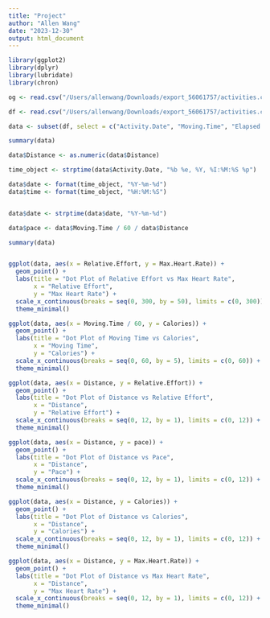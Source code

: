 ```yaml
---
title: "Project"
author: "Allen Wang"
date: "2023-12-30"
output: html_document
---
```



```r
library(ggplot2)
library(dplyr)
library(lubridate)
library(chron)
```

```r
og <- read.csv("/Users/allenwang/Downloads/export_56061757/activities.csv")
```


```r
df <- read.csv("/Users/allenwang/Downloads/export_56061757/activities.csv")
```

```r
data <- subset(df, select = c("Activity.Date", "Moving.Time", "Elapsed.Time", "Distance", "Max.Heart.Rate", "Relative.Effort", "Elevation.Gain", "Elevation.Loss", "Max.Grade", "Average.Grade", "Average.Heart.Rate", "Calories", "Average.Speed", "Elevation.Low", "Elevation.High"))
```


```r
summary(data)
```

```r
data$Distance <- as.numeric(data$Distance)
```

```r
time_object <- strptime(data$Activity.Date, "%b %e, %Y, %I:%M:%S %p")

data$date <- format(time_object, "%Y-%m-%d")
data$time <- format(time_object, "%H:%M:%S")


data$date <- strptime(data$date, "%Y-%m-%d")
```

```r
data$pace <- data$Moving.Time / 60 / data$Distance
```


```r
summary(data)
```

```r

```


```r
ggplot(data, aes(x = Relative.Effort, y = Max.Heart.Rate)) +
  geom_point() +
  labs(title = "Dot Plot of Relative Effort vs Max Heart Rate",
       x = "Relative Effort",
       y = "Max Heart Rate") +
  scale_x_continuous(breaks = seq(0, 300, by = 50), limits = c(0, 300)) +
  theme_minimal()
```


```r
ggplot(data, aes(x = Moving.Time / 60, y = Calories)) +
  geom_point() +
  labs(title = "Dot Plot of Moving Time vs Calories",
       x = "Moving Time",
       y = "Calories") +
  scale_x_continuous(breaks = seq(0, 60, by = 5), limits = c(0, 60)) +
  theme_minimal()
```



```r
ggplot(data, aes(x = Distance, y = Relative.Effort)) +
  geom_point() +
  labs(title = "Dot Plot of Distance vs Relative Effort",
       x = "Distance",
       y = "Relative Effort") +
  scale_x_continuous(breaks = seq(0, 12, by = 1), limits = c(0, 12)) +
  theme_minimal()
```


```r
ggplot(data, aes(x = Distance, y = pace)) +
  geom_point() +
  labs(title = "Dot Plot of Distance vs Pace",
       x = "Distance",
       y = "Pace") +
  scale_x_continuous(breaks = seq(0, 12, by = 1), limits = c(0, 12)) +
  theme_minimal()
```


```r
ggplot(data, aes(x = Distance, y = Calories)) +
  geom_point() +
  labs(title = "Dot Plot of Distance vs Calories",
       x = "Distance",
       y = "Calories") +
  scale_x_continuous(breaks = seq(0, 12, by = 1), limits = c(0, 12)) +
  theme_minimal()
```


```r
ggplot(data, aes(x = Distance, y = Max.Heart.Rate)) +
  geom_point() +
  labs(title = "Dot Plot of Distance vs Max Heart Rate",
       x = "Distance",
       y = "Max Heart Rate") +
  scale_x_continuous(breaks = seq(0, 12, by = 1), limits = c(0, 12)) +
  theme_minimal()
```



































































